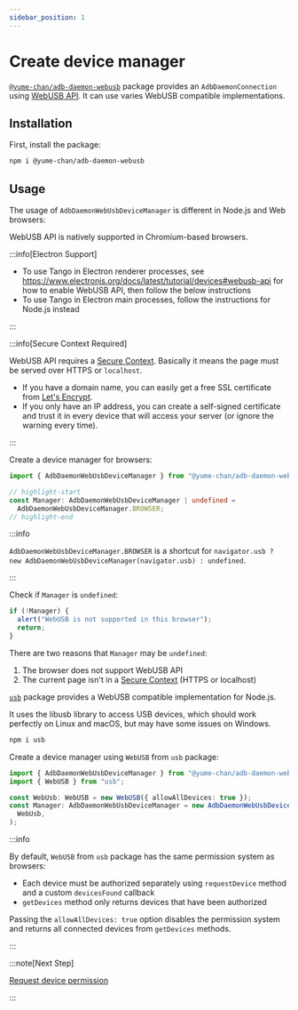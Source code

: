 ```yaml
---
sidebar_position: 1
---
```



# Create device manager

[`@yume-chan/adb-daemon-webusb`](https://www.npmjs.com/package/@yume-chan/adb-daemon-webusb) package provides an `AdbDaemonConnection` using [WebUSB API](https://developer.mozilla.org/en-US/docs/Web/API/WebUSB_API). It can use varies WebUSB compatible implementations.

## Installation

First, install the package:

```sh npm2yarn
npm i @yume-chan/adb-daemon-webusb
```

## Usage

The usage of `AdbDaemonWebUsbDeviceManager` is different in Node.js and Web browsers:

<Tabs className="runtime-tabs" groupId="runtime">
<TabItem value="web" label="Web">

WebUSB API is natively supported in Chromium-based browsers.

:::info[Electron Support]

* To use Tango in Electron renderer processes, see https://www.electronjs.org/docs/latest/tutorial/devices#webusb-api for how to enable WebUSB API, then follow the below instructions
* To use Tango in Electron main processes, follow the instructions for Node.js instead

:::

:::info[Secure Context Required]

WebUSB API requires a [Secure Context](https://developer.mozilla.org/en-US/docs/Web/Security/Secure_Contexts). Basically it means the page must be served over HTTPS or `localhost`.

* If you have a domain name, you can easily get a free SSL certificate from [Let's Encrypt](https://letsencrypt.org/).
* If you only have an IP address, you can create a self-signed certificate and trust it in every device that will access your server (or ignore the warning every time).

:::

Create a device manager for browsers:

```ts transpile
import { AdbDaemonWebUsbDeviceManager } from "@yume-chan/adb-daemon-webusb";

// highlight-start
const Manager: AdbDaemonWebUsbDeviceManager | undefined =
  AdbDaemonWebUsbDeviceManager.BROWSER;
// highlight-end
```

:::info

`AdbDaemonWebUsbDeviceManager.BROWSER` is a shortcut for `navigator.usb ? new AdbDaemonWebUsbDeviceManager(navigator.usb) : undefined`.

:::

Check if `Manager` is `undefined`:

```ts transpile
if (!Manager) {
  alert("WebUSB is not supported in this browser");
  return;
}
```

There are two reasons that `Manager` may be `undefined`:

1. The browser does not support WebUSB API
2. The current page isn't in a [Secure Context](https://developer.mozilla.org/en-US/docs/Web/Security/Secure_Contexts) (HTTPS or localhost)

</TabItem>
<TabItem value="node" label="Node.js">

[`usb`](https://www.npmjs.com/package/usb) package provides a WebUSB compatible implementation for Node.js.

It uses the libusb library to access USB devices, which should work perfectly on Linux and macOS, but may have some issues on Windows.

```sh npm2yarn
npm i usb
```

Create a device manager using `WebUSB` from `usb` package:

```ts transpile
import { AdbDaemonWebUsbDeviceManager } from "@yume-chan/adb-daemon-webusb";
import { WebUSB } from "usb";

const WebUsb: WebUSB = new WebUSB({ allowAllDevices: true });
const Manager: AdbDaemonWebUsbDeviceManager = new AdbDaemonWebUsbDeviceManager(
  WebUsb,
);
```

:::info

By default, `WebUSB` from `usb` package has the same permission system as browsers:

* Each device must be authorized separately using `requestDevice` method and a custom `devicesFound` callback
* `getDevices` method only returns devices that have been authorized

Passing the `allowAllDevices: true` option disables the permission system and returns all connected devices from `getDevices` methods.

:::

</TabItem>
</Tabs>

:::note[Next Step]

[Request device permission](./request-device.mdx)

:::
